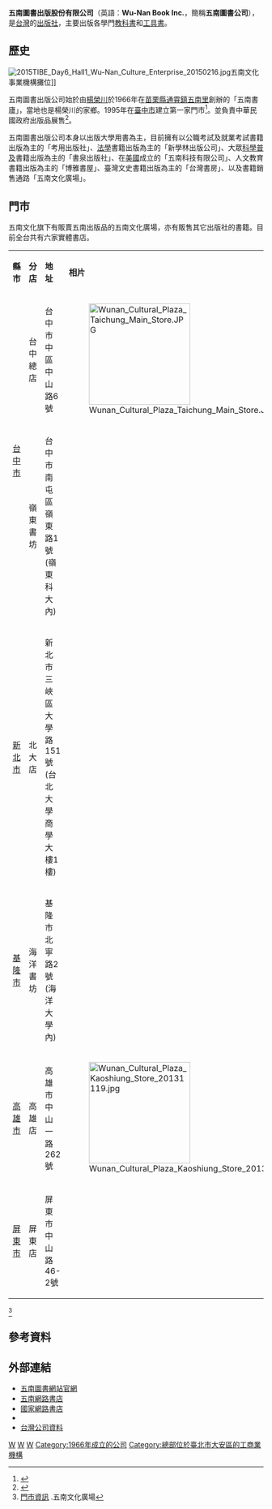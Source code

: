 {{multiple issues|
{{advert|time=2013-07-12T01:44:15+00:00}}
{{copy edit|time=2013-07-12T01:44:15+00:00}}
{{primarysources|time=2013-07-12T01:44:15+00:00}}
{{refimprove|time=2013-07-12T01:44:15+00:00}}
}}
{{Infobox_Company
| company_name = 五南圖書出版股份有限公司
| name_en = Wu-Nan Book Inc.
| company_logo = 
| company_type = [[股份有限公司|股份有限公司]]
| trading_name = 五南圖書公司
| local_code_name =  TW
| local_code =  04249263
| traded_as = 非上市
| company_slogan = 
| foundation = 1966年（{{age in years|1966}}年）
| location = {{TWN}}<br/>[[臺北市|臺北市]][[大安區_(臺北市)|大安區]]和平東路二段339號4樓
| locations = 8
| key_people  = [[董事長|董事長]]：楊榮川
| founder = 楊榮川
| capital = [[新臺幣|新臺幣]]100,000,000 元
| num_employees = 
| industry = [[零售業|零售業]]
| products = [[教科書|教科書]]<br>[[工具書|工具書]]
| subsid = 
| revenue = 
| assets = [[新臺幣|新臺幣]]100,000,000 元
| area_served = [[臺灣|臺灣]]
| homepage = {{URL|https://www.wunan.com.tw}}
}}

'''五南圖書出版股份有限公司'''（英語：'''Wu-Nan Book Inc.'''，簡稱'''五南圖書公司'''），是[[台灣|台灣]]的[[出版社|出版社]]，主要出版各學門[[教科書|教科書]]和[[工具書|工具書]]。

==歷史==
[[File:2015TIBE_Day6_Hall1_Wu-Nan_Culture_Enterprise_20150216.jpg|thumb]]五南文化事業機構攤位]]

五南圖書出版公司始於由[[楊榮川|楊榮川]]於1966年在[[苗栗縣|苗栗縣]][[通霄鎮|通霄鎮]][[五南里|五南里]]創辦的「五南書廬」，當地也是楊榮川的家鄉。1995年在[[臺中市|臺中市]]建立第一家門市<ref>{{Cite web |url=http://www.wunan.com.tw/about.asp |title=關於我們  五南文化事業機構 |accessdate=2013-07-12 |archive-date=2020-08-20 |archive-url=https://web.archive.org/web/20200820043911/http://www.wunan.com.tw/about.asp |dead-url=no }}</ref>。並負責中華民國政府出版品展售<ref>{{Cite web |url=http://www.rdec.gov.tw/lp.asp?ctNode=12892&CtUnit=2449&BaseDSD=7&mp=100 |title=行政院研究發展考核委員會政府出版品銷售流通與寄存統籌展售 |accessdate=2013-07-12 |archive-date=2013-07-13 |archive-url=https://archive.is/20130713033312/http://www.rdec.gov.tw/lp.asp?ctNode=12892&CtUnit=2449&BaseDSD=7&mp=100 |dead-url=no }}</ref>。

五南圖書出版公司本身以出版大學用書為主，目前擁有以公職考試及就業考試書籍出版為主的「考用出版社」、[[法學|法學]]書籍出版為主的「新學林出版公司」、大眾[[科學普及|科學普及]]書籍出版為主的「書泉出版社」、在[[美國|美國]]成立的「五南科技有限公司」、人文教育書籍出版為主的「博雅書屋」、臺灣文史書籍出版為主的「台灣書房」、以及書籍銷售通路「五南文化廣場」。

==門市==
五南文化旗下有販賣五南出版品的五南文化廣場，亦有販售其它出版社的書籍。目前全台共有六家實體書店。

{|class="wikitable" 
|- align=center
| '''縣市''' || '''分店''' || '''地址'''|| '''相片'''
|-
|rowspan="2"|[[台中市|台中市]]||台中總店||台中市中區中山路6號||[[File:Wunan_Cultural_Plaza_Taichung_Main_Store.JPG|200px]]
|-
|嶺東書坊||台中市南屯區嶺東路1號(嶺東科大內)||
|-
|[[新北市|新北市]]||北大店||新北市三峽區大學路151號(台北大學商學大樓1樓)||
|-
|[[基隆市|基隆市]]||海洋書坊||基隆市北寧路2號(海洋大學內)||
|-
|[[高雄市|高雄市]]||高雄店||高雄市中山一路262號||[[File:Wunan_Cultural_Plaza_Kaoshiung_Store_20131119.jpg|200px]]
|-
|[[屏東市|屏東市]]||屏東店||屏東市中山路46-2號||
|}
<ref>[https://www.wunanbooks.com.tw/qa.php?id=11 門市資訊] {{Wayback|url=https://www.wunanbooks.com.tw/qa.php?id=11 |date=20210613004833 }}.五南文化廣場</ref>

==參考資料==
{{reflist}}

==外部連結==
*[https://www.wunan.com.tw/ 五南圖書網站官網]{{Wayback|url=https://www.wunan.com.tw/ |date=20201126200551 }}
*[http://www.wunanbooks.com.tw/ 五南網路書店]{{Wayback|url=http://www.wunanbooks.com.tw/ |date=20201204204904 }}
*[https://www.govbooks.com.tw/index 國家網路書店]{{Wayback|url=https://www.govbooks.com.tw/index |date=20201126225140 }}
*{{facebook|wunanbooks|五南文化廣場}}
*[http://company.g0v.ronny.tw/id/04249263 台灣公司資料]

{{台灣的書店}}
{{Taiwan Professional shops}}

[[Category:臺灣書店|W]]
[[Category:臺灣網路書店|W]]
[[Category:臺灣學術出版公司|W]]
[[Category:1966年成立的公司|Category:1966年成立的公司]]
[[Category:總部位於臺北市大安區的工商業機構|Category:總部位於臺北市大安區的工商業機構]]